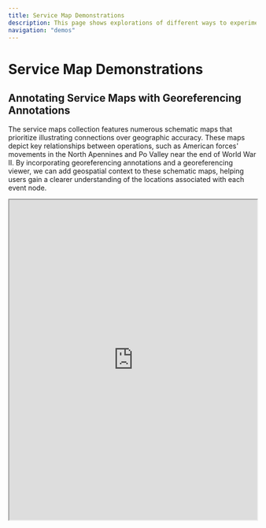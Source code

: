 ```yaml
---
title: Service Map Demonstrations
description: This page shows explorations of different ways to experiment with works in the collection.
navigation: "demos"
---
```


# Service Map Demonstrations

## Annotating Service Maps with Georeferencing Annotations

The service maps collection features numerous schematic maps that prioritize illustrating connections over geographic
accuracy. These maps depict key relationships between operations, such as American forces' movements in the North
Apennines and Po Valley near the end of World War II. By incorporating georeferencing annotations and a georeferencing
viewer, we can add geospatial context to these schematic maps, helping users gain a clearer understanding of the
locations associated with each event node.

<iframe
  src="https://nakamura196.github.io/iiif_geo/?u=https://markpbaggett.github.io/static_iiif/manifests/tests/service-map-brainstorm-1.json"
  width="100%"
  height="650px"
  style={{ border: "none" }}
  title="Georeferencing a Schematic Map of American Operations in Italy"
/>